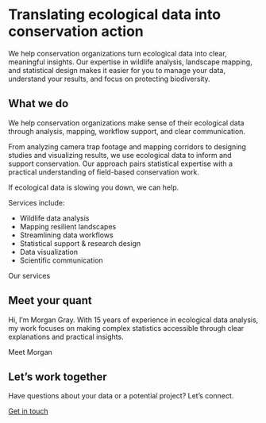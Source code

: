 # Translating ecological data into [conservation action]{.highlight-offset}

We help conservation organizations turn ecological data into clear, meaningful insights. Our expertise in wildlife analysis, landscape mapping, and statistical design makes it easier for you to manage your data, understand your results, and focus on protecting biodiversity.

::: special-divider
:::

## What we do

We help conservation organizations make sense of their ecological data through analysis, mapping, workflow support, and clear communication.

From analyzing camera trap footage and mapping corridors to designing studies and visualizing results, we use ecological data to inform and support conservation. Our approach pairs statistical expertise with a practical understanding of field-based conservation work.

[If ecological data is slowing you down, we can help.]{.highlight-offset-yellow}

Services include:

-   Wildlife data analysis
-   Mapping resilient landscapes
-   Streamlining data workflows
-   Statistical support & research design
-   Data visualization
-   Scientific communication

<a class="button-teal">Our services</a>

::: special-divider
:::

## Meet your quant

Hi, I’m Morgan Gray. With 15 years of experience in ecological data analysis, my work focuses on making complex statistics accessible through clear explanations and practical insights.

<a class="button-teal">Meet Morgan</a>

::: special-divider
:::

## Let's work together
Have questions about your data or a potential project? Let's connect.

<a class="button-yellow" href="mailto:hello@pisaster.com?subject=Website%20inquiry">Get in touch<i class="fa-regular fa-envelope fa-xl"></i>
</a>
